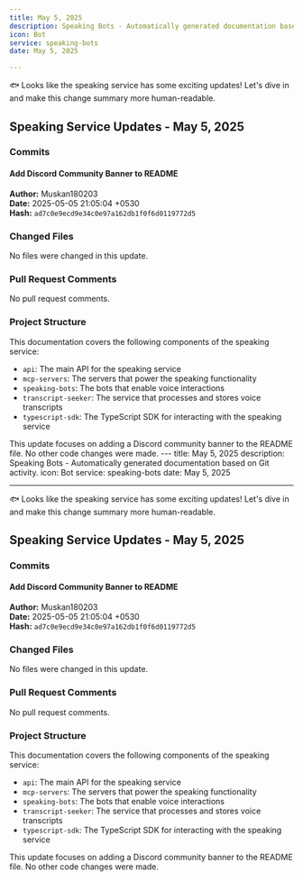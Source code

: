 ```yaml
---
title: May 5, 2025
description: Speaking Bots - Automatically generated documentation based on Git activity.
icon: Bot
service: speaking-bots
date: May 5, 2025

---
```


🐟 Looks like the speaking service has some exciting updates! Let's dive in and make this change summary more human-readable.

## Speaking Service Updates - May 5, 2025

### Commits

#### Add Discord Community Banner to README

**Author:** Muskan180203  
**Date:** 2025-05-05 21:05:04 +0530  
**Hash:** `ad7c0e9ecd9e34c0e97a162db1f0f6d0119772d5`

### Changed Files

No files were changed in this update.

### Pull Request Comments

No pull request comments.

### Project Structure

This documentation covers the following components of the speaking service:

- `api`: The main API for the speaking service
- `mcp-servers`: The servers that power the speaking functionality
- `speaking-bots`: The bots that enable voice interactions
- `transcript-seeker`: The service that processes and stores voice transcripts
- `typescript-sdk`: The TypeScript SDK for interacting with the speaking service

<Callout type="info">
This update focuses on adding a Discord community banner to the README file. No other code changes were made.
</Callout>---
title: May 5, 2025
description: Speaking Bots - Automatically generated documentation based on Git activity.
icon: Bot
service: speaking-bots
date: May 5, 2025

---

🐟 Looks like the speaking service has some exciting updates! Let's dive in and make this change summary more human-readable.

## Speaking Service Updates - May 5, 2025

### Commits

#### Add Discord Community Banner to README

**Author:** Muskan180203  
**Date:** 2025-05-05 21:05:04 +0530  
**Hash:** `ad7c0e9ecd9e34c0e97a162db1f0f6d0119772d5`

### Changed Files

No files were changed in this update.

### Pull Request Comments

No pull request comments.

### Project Structure

This documentation covers the following components of the speaking service:

- `api`: The main API for the speaking service
- `mcp-servers`: The servers that power the speaking functionality
- `speaking-bots`: The bots that enable voice interactions
- `transcript-seeker`: The service that processes and stores voice transcripts
- `typescript-sdk`: The TypeScript SDK for interacting with the speaking service

<Callout type="info">
This update focuses on adding a Discord community banner to the README file. No other code changes were made.
</Callout>